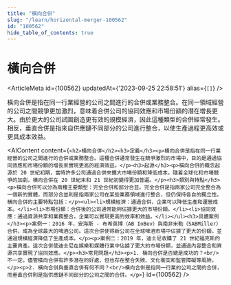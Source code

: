 ```yaml
---
title: "橫向合併"
slug: "/learn/horizontal-merger-100562"
id: "100562"
hide_table_of_contents: true
---
```



# 橫向合併

<ArticleMeta id={100562} updatedAt={'2023-09-25 22:58:51'} alias={`[]`} />
<div className='border-solid border-b border-t-0 my-4 border-[var(--ifm-color-gray-300)]' />

橫向合併是指在同一行業經營的公司之間進行的合併或業務整合。在同一領域經營的公司之間競爭更加激烈，意味着合併公司的協同效應和市場份額的潛在增長更大。由於更大的公司試圖創造更有效的規模經濟，因此這種類型的合併經常發生。相反，垂直合併是指來自供應鏈不同部分的公司進行整合，以使生產過程更高效或更具成本效益。

<AIContent content={`<h2>橫向合併</h2><h3>定義</h3><p>橫向合併是指在同一行業經營的公司之間進行的合併或業務整合。這種合併通常發生在競爭激烈的市場中，目的是通過協同效應和市場份額的增長來實現更高的經濟效益。</p><h3>起源</h3><p>橫向合併的概念起源於 20 世紀初期，當時許多公司通過合併來擴大市場份額和降低成本。隨着全球化和市場競爭的加劇，橫向合併在 20 世紀末和 21 世紀初變得更加普遍。</p><h3>類別與特點</h3><p>橫向合併可以分為兩種主要類型：完全合併和部分合並。完全合併是指兩家公司完全整合為一個新的實體，而部分合並則是指兩家公司在某些業務領域進行整合，但仍保持各自的獨立性。橫向合併的主要特點包括：</p><ul><li>規模經濟：通過合併，企業可以降低生產和運營成本。</li><li>市場份額：合併後的公司通常能夠佔據更大的市場份額。</li><li>協同效應：通過資源共享和業務整合，企業可以實現更高的效率和效益。</li></ul><h3>具體案例</h3><p>案例一：2016 年，安海斯 - 布希英博（AB InBev）與南非米勒（SABMiller）合併，成為全球最大的啤酒公司。這次合併使得新公司在全球啤酒市場中佔據了更大的份額，並通過規模經濟降低了生產成本。</p><p>案例二：2019 年，迪士尼收購了 21 世紀福克斯的主要資產。這次合併使迪士尼在娛樂和媒體行業中佔據了更大的市場份額，並通過內容整合和資源共享實現了協同效應。</p><h3>常見問題</h3><p>1. 橫向合併是否總是成功的？<br/>不一定。儘管橫向合併有許多潛在的好處，但也存在整合失敗、文化衝突和監管障礙等風險。</p><p>2. 橫向合併與垂直合併有何不同？<br/>橫向合併是指同一行業的公司之間的合併，而垂直合併則是指供應鏈不同部分的公司之間的合併。</p>`} id={100562} />
